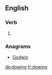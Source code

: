==English==

===Verb===
{{head|en|present participle}}

# {{present participle of|dow|lang=en}}

===Anagrams===
* [[Godwin#English|Godwin]]

[[de:dowing]]
[[fr:dowing]]
